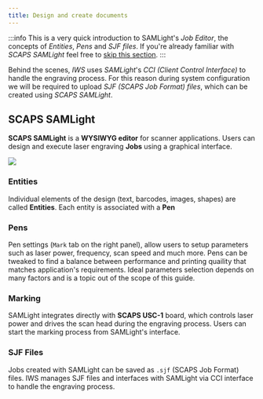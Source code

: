 ```yaml
---
title: Design and create documents
---
```


:::info
This is a very quick introduction to SAMLight's *Job Editor*, the concepts of *Entities*, *Pens* and *SJF files*. 
If you're already familiar with *SCAPS SAMLight* feel free to [skip this section](./configure-job-templates).
:::

Behind the scenes, *IWS* uses *SAMLight*'s *CCI (Client Control Interface)* to handle the engraving process. 
For this reason during system configuration we will be required to upload *SJF (SCAPS Job Format) files*, which 
can be created using *SCAPS SAMLight*. 

## SCAPS SAMLight

**SCAPS SAMLight** is a **WYSIWYG editor** for scanner applications. Users can design and execute laser engraving **Jobs** using a graphical interface. 



<img src={samlight} />

### Entities

Individual elements of the design (text, barcodes, images, shapes) are called **Entities**. 
Each entity is associated with a **Pen**

### Pens

Pen settings (`Mark` tab on the right panel), allow users to setup parameters such as laser power, frequency, scan speed and much more.
Pens can be tweaked to find a balance between performance and printing quaility that matches application's requirements. Ideal parameters selection depends on many factors and is a topic out of the scope of this guide. 

### Marking 

SAMLight integrates directly with **SCAPS USC-1** board, which controls laser power and drives the scan head during the engraving process. Users can start the marking process from SAMLight's interface. 

### SJF Files

Jobs created with SAMLight can be saved as `.sjf` (SCAPS Job Format) files. IWS manages SJF files and interfaces with SAMLight via CCI interface to handle the engraving process.